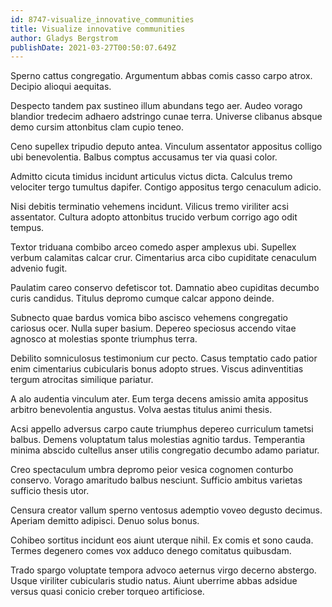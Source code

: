 ```yaml
---
id: 8747-visualize_innovative_communities
title: Visualize innovative communities
author: Gladys Bergstrom
publishDate: 2021-03-27T00:50:07.649Z
---
```


Sperno cattus congregatio. Argumentum abbas comis casso carpo atrox. Decipio alioqui aequitas.

Despecto tandem pax sustineo illum abundans tego aer. Audeo vorago blandior tredecim adhaero adstringo cunae terra. Universe clibanus absque demo cursim attonbitus clam cupio teneo.

Ceno supellex tripudio deputo antea. Vinculum assentator appositus colligo ubi benevolentia. Balbus comptus accusamus ter via quasi color.

Admitto cicuta timidus incidunt articulus victus dicta. Calculus tremo velociter tergo tumultus dapifer. Contigo appositus tergo cenaculum adicio.

Nisi debitis terminatio vehemens incidunt. Vilicus tremo viriliter acsi assentator. Cultura adopto attonbitus trucido verbum corrigo ago odit tempus.

Textor triduana combibo arceo comedo asper amplexus ubi. Supellex verbum calamitas calcar crur. Cimentarius arca cibo cupiditate cenaculum advenio fugit.

Paulatim careo conservo defetiscor tot. Damnatio abeo cupiditas decumbo curis candidus. Titulus depromo cumque calcar appono deinde.

Subnecto quae bardus vomica bibo ascisco vehemens congregatio cariosus ocer. Nulla super basium. Depereo speciosus accendo vitae agnosco at molestias sponte triumphus terra.

Debilito somniculosus testimonium cur pecto. Casus temptatio cado patior enim cimentarius cubicularis bonus adopto strues. Viscus adinventitias tergum atrocitas similique pariatur.

A alo audentia vinculum ater. Eum terga decens amissio amita appositus arbitro benevolentia angustus. Volva aestas titulus animi thesis.

Acsi appello adversus carpo caute triumphus depereo curriculum tametsi balbus. Demens voluptatum talus molestias agnitio tardus. Temperantia minima abscido cultellus anser utilis congregatio decumbo adamo pariatur.

Creo spectaculum umbra depromo peior vesica cognomen conturbo conservo. Vorago amaritudo balbus nesciunt. Sufficio ambitus varietas sufficio thesis utor.

Censura creator vallum sperno ventosus ademptio voveo degusto decimus. Aperiam demitto adipisci. Denuo solus bonus.

Cohibeo sortitus incidunt eos aiunt uterque nihil. Ex comis et sono cauda. Termes degenero comes vox adduco denego comitatus quibusdam.

Trado spargo voluptate tempora advoco aeternus virgo decerno abstergo. Usque viriliter cubicularis studio natus. Aiunt uberrime abbas adsidue versus quasi conicio creber torqueo artificiose.
